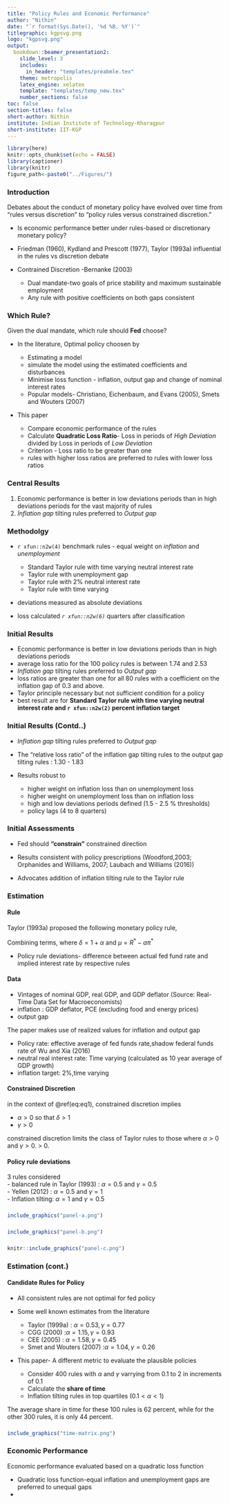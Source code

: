 ```yaml
---
title: "Policy Rules and Economic Performance"
author: "Nithin"
date: "`r format(Sys.Date(), '%d %B, %Y')`"
titlegraphic: kgpsvg.png
logo: "kgpsvg.png"
output: 
  bookdown::beamer_presentation2:
    slide_level: 3
    includes:
      in_header: "templates/preabmle.tex"            
    theme: metropolis
    latex_engine: xelatex
    template: "templates/temp_new.tex"
    number_sections: false
toc: false
section-titles: false
short-author: Nithin
institute: Indian Institute of Technology-Kharagpur
short-institute: IIT-KGP
---
```


```r
library(here)
knitr::opts_chunk$set(echo = FALSE)
library(captioner)
library(knitr)
figure_path<-paste0("../Figures/")
```

### Introduction

Debates about the conduct of monetary policy have evolved over time from "rules versus discretion" to "policy rules versus constrained discretion."

-   Is economic performance better under rules-based or discretionary monetary policy?

-   Friedman (1960), Kydland and Prescott (1977), Taylor (1993a) influential in the rules vs discretion debate

-   Contrained Discretion -Bernanke (2003)

    -   Dual mandate-two goals of price stability and maximum sustainable employment
    -   Any rule with positive coefficients on both gaps consistent

### Which Rule?

Given the dual mandate, which rule should **Fed** choose?

-   In the literature, Optimal policy choosen by

    -   Estimating a model
    -   simulate the model using the estimated coefficients and disturbances
    -   Minimise loss function - inflation, output gap and change of nominal interest rates
    -   Popular models- Christiano, Eichenbaum, and Evans (2005), Smets and Wouters (2007)

-   This paper

    -   Compare economic performance of the rules
    -   Calculate **Quadratic Loss Ratio**- Loss in periods of *High Deviation* divided by Loss in periods of *Low Deviation*
    -   Criterion - Loss ratio to be greater than one
    -   rules with higher loss ratios are preferred to rules with lower loss ratios

### Central Results

1.  Economic performance is better in low deviations periods than in high deviations periods for the vast majority of rules
2.  *Inflation gap* tilting rules preferred to *Output gap*

### Methodolgy

-   `r xfun::n2w(4)` benchmark rules - equal weight on *inflation* and *unemployment*

    -   Standard Taylor rule with time varying neutral interest rate
    -   Taylor rule with unemployment gap
    -   Taylor rule with 2% neutral interest rate
    -   Taylor rule with time varying

-   deviations measured as absolute deviations

-   loss calculated *`r xfun::n2w(6)`* quarters after classification

### Initial Results

-   Economic performance is better in low deviations periods than in high deviations periods
-   average loss ratio for the 100 policy rules is between 1.74 and 2.53
-   *Inflation gap* tilting rules preferred to *Output gap*
-   loss ratios are greater than one for all 80 rules with a coefficient on the inflation gap of 0.3 and above.
-   Taylor principle necessary but not sufficient condition for a policy
-   best result are for **Standard Taylor rule with time varying neutral interest rate and `r xfun::n2w(2)` percent inflation target**

### Initial Results (Contd..)

-   *Inflation gap* tilting rules preferred to *Output gap*

-   The "relative loss ratio" of the inflation gap tilting rules to the output gap tilting rules : 1.30 - 1.83

-   Results robust to

    -   higher weight on inflation loss than on unemployment loss
    -   higher weight on unemployment loss than on inflation loss
    -   high and low deviations periods defined (1.5 - 2.5 % thresholds)
    -   policy lags (4 to 8 quarters)

### Initial Assessments

-   Fed should **"constrain"** constrained direction

-   Results consistent with policy prescriptions (Woodford,2003; Orphanides and Williams, 2007; Laubach and Williams (2016))

-   Advocates addition of inflation tilting rule to the Taylor rule

### Estimation {.allowframebreaks}

#### Rule

Taylor (1993a) proposed the following monetary policy rule,
```{=tex}
\begin{equation}
i_t= \pi_t + \alpha(\pi_t - \pi_t^*) + \gamma y_t 
(\#eq:eq1)
\end{equation}
```
Combining terms, \begin{equation}
i_t= \mu + \delta \pi_t  + \gamma y_t 
(\#eq:eq2)
\end{equation} where $\delta=1+\alpha$ and $\mu=R^*-\alpha \pi^*$

-   Policy rule deviations- difference between actual fed fund rate and implied interest rate by respective rules

#### Data

-   Vintages of nominal GDP, real GDP, and GDP deflator (Source: Real-Time Data Set for Macroeconomists)
-   inflation : GDP deflator, PCE (excluding food and energy prices)
-   output gap

The paper makes use of realized values for inflation and output gap

-   Policy rate: effective average of fed funds rate,shadow federal funds rate of Wu and Xia (2016)
-   neutral real interest rate: Time varying (calculated as 10 year average of GDP growth)
-   inflation target: 2%,time varying

\framebreak

#### Constrained Discretion

in the context of \@ref(eq:eq1), constrained discretion implies

-   $\alpha >0$ so that $\delta>1$
-   $\gamma >0$

constrained discretion limits the class of Taylor rules to those where $\alpha>0$ and $\gamma >0$. \> 0.

#### Policy rule deviations

3 rules considered\
- balanced rule in Taylor (1993) : $\alpha=0.5$ and $\gamma=0.5$\
- Yellen (2012) : $\alpha=0.5$ and $\gamma=1$\
- Inflation tilting: $\alpha=1$ and $\gamma=0.5$

### 

```r
include_graphics("panel-a.png")
```

### 

```r
include_graphics("panel-b.png")
```

### 

```r
knitr::include_graphics("panel-c.png")
```

### Estimation (cont.)

#### Candidate Rules for Policy

-   All consistent rules are not optimal for fed policy\

-   Some well known estimates from the literature

    -   Taylor (1999a) : $\alpha=0.53 , \gamma=0.77$
    -   CGG (2000) :$\alpha=1.15 , \gamma=0.93$
    -   CEE (2005) : $\alpha=1.58,\gamma=0.45$
    -   Smet and Wouters (2007) :$\alpha=1.04,\gamma=0.26$

-   This paper- A different metric to evaluate the plausible policies

    -   Consider 400 rules with $\alpha$ and $\gamma$ varrying from 0.1 to 2 in increments of 0.1
    -   Calculate the **share of time**
    -   Inflation tilting rules in top quartiles ($0.1<\alpha<1$)

The average share in time for these 100 rules is 62 percent, while for the other 300 rules, it is only 44 percent.

### 

```r
include_graphics("time-matrix.png")
```
### Economic Performance
Economic performance evaluated based on a quadratic loss function
\begin{equation}
Loss=\sum((\pi-\pi^*)^2+(U-U^*)^2)
(\#eq:eq3)
\end{equation}

- Quadratic loss function-equal inflation and unemployment gaps are preferred to unequal gaps  
- 
